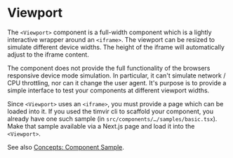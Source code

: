 
# Viewport

The `<Viewport>` component is a full-width component which is a lightly interactive wrapper around an `<iframe>`.
The viewport can be resized to simulate different device widths. The height of the iframe will automatically adjust
to the iframe content.

The component does not provide the full functionality of the browsers responsive device mode simulation. In particular,
it can't simulate network / CPU throttling, nor can it change the user agent. It's purpose is to provide a simple
interface to test your components at different viewport widths.

Since `<Viewport>` uses an `<iframe>`, you must provide a page which can be loaded into it. If you used the timvir
cli to scaffold your component, you already have one such sample (in `src/components/…/samples/basic.tsx`). Make that
sample available via a Next.js page and load it into the `<Viewport>`.

See also [Concepts: Component Sample](/concepts/component-sample).

<Viewport src="/docs/components/Grid/samples/basic" />

